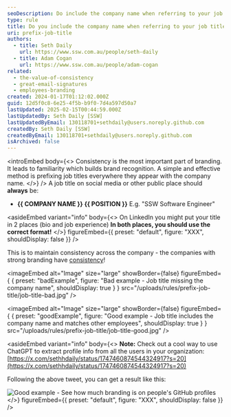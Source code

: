 ```yaml
---
seoDescription: Do include the company name when referring to your job title at SSW Software Engineer.
type: rule
title: Do you include the company name when referring to your job title?
uri: prefix-job-title
authors:
  - title: Seth Daily
    url: https://www.ssw.com.au/people/seth-daily
  - title: Adam Cogan
    url: https://www.ssw.com.au/people/adam-cogan
related:
  - the-value-of-consistency
  - great-email-signatures
  - employees-branding
created: 2024-01-17T01:12:02.000Z
guid: 12d5f0c8-6e25-4f5b-b9f0-7d4a597d50a7
lastUpdated: 2025-02-15T00:44:59.000Z
lastUpdatedBy: Seth Daily [SSW]
lastUpdatedByEmail: 130118701+sethdaily@users.noreply.github.com
createdBy: Seth Daily [SSW]
createdByEmail: 130118701+sethdaily@users.noreply.github.com
isArchived: false
---
```


<introEmbed
  body={<>
Consistency is the most important part of branding. It leads to familiarity which builds brand recognition. A simple and effective method is prefixing job titles everywhere they appear with the company name.
  </>}
/>
A job title on social media or other public place should **always** be:

* **&#123;&#123; COMPANY NAME &#125;&#125; &#123;&#123; POSITION &#125;&#125;**
  E.g. "SSW Software Engineer"

<asideEmbed
  variant="info"
  body={<>
    On LinkedIn you might put your title in 2 places (bio and job experience) **In both places, you should use the correct format!**
  </>}
  figureEmbed={{
    preset: "default",
    figure: "XXX",
    shouldDisplay: false
  }}
/>

This is to maintain consistency across the company - the companies with strong branding have [consistency](https://blog.hubspot.com/blog/tabid/6307/bid/34231/8-businesses-that-nail-social-media-brand-consistency.aspx)!

<imageEmbed
  alt="Image"
  size="large"
  showBorder={false}
  figureEmbed={ {
    preset: "badExample",
    figure: "Bad example - Job title missing the company name",
    shouldDisplay: true
  } }
  src="/uploads/rules/prefix-job-title/job-title-bad.jpg"
/>

<imageEmbed
  alt="Image"
  size="large"
  showBorder={false}
  figureEmbed={ {
    preset: "goodExample",
    figure: "Good example - Job title includes the company name and matches other employees",
    shouldDisplay: true
  } }
  src="/uploads/rules/prefix-job-title/job-title-good.jpg"
/>

<asideEmbed
  variant="info"
  body={<>
    **Note:** Check out a cool way to use ChatGPT to extract profile info from all the users in your organization: [https://x.com/sethhdaily/status/1747460874544324917?s=20](https://x.com/sethhdaily/status/1747460874544324917?s=20)

Following the above tweet, you can get a result like this:

![Good example - See how much branding is on people's GitHub profiles](/uploads/rules/prefix-job-title/excel-result.png)
  </>}
  figureEmbed={{
    preset: "default",
    figure: "XXX",
    shouldDisplay: false
  }}
/>

